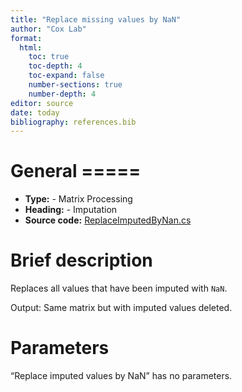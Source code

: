 ```yaml
---
title: "Replace missing values by NaN"
author: "Cox Lab"
format: 
  html:
    toc: true
    toc-depth: 4
    toc-expand: false
    number-sections: true
    number-depth: 4
editor: source
date: today
bibliography: references.bib
---
```


# General =====

  * **Type:** - Matrix Processing
  * **Heading:** - Imputation
  * **Source code:** [ReplaceImputedByNan.cs](https://github.com/JurgenCox/perseus-plugins/blob/master/PerseusPluginLib/Impute/ReplaceImputedByNan.cs)

# Brief description

Replaces all values that have been imputed with `NaN`.

Output: Same matrix but with imputed values deleted.


<!-- This comment and the line above it must be preserved when editing this file!
The recommended sections are these, but they may be changed on a case by case basis.
===== Detailed description =====
===== Parameters =====
===== Theoretical background =====
===== Examples =====
Make changes only below this line! -->

# Parameters

"Replace imputed values by NaN" has no parameters.


